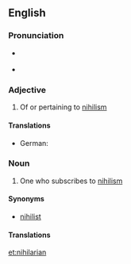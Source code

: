 {{also|Nihilarian}}
==English==

===Pronunciation===
* {{a|UK}} {{IPA|/naɪˈhɪ.leə(ɹ).i.ən/}}
* {{hyphenation|ni|hi|la|ri|an}}
{{rfap|lang=en}}

===Adjective===
{{en-adj}}

# Of or pertaining to [[nihilism]]

====Translations====
{{trans-top|of or pertaining to nihilism}}
* German: {{t|de|nihilistisch}}
{{trans-mid}}
{{trans-bottom}}

===Noun===
{{en-noun}}

# One who subscribes to [[nihilism]]

====Synonyms====
* [[nihilist]]

====Translations====
{{trans-top|one who subscribes to nihilism}}
{{trans-mid}}
{{trans-bottom}}

[[et:nihilarian]]